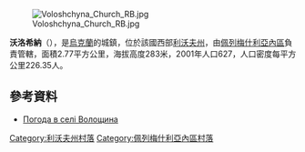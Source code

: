 {{coord|49|37|34|N|24|13|24|E|scale:100000|display=title}}

[[Image:Voloshchyna_Church_RB.jpg|right]]

'''沃洛希納'''（{{lang-uk|Волощина}}），是[[烏克蘭|烏克蘭]]的城鎮，位於該國西部[[利沃夫州|利沃夫州]]，由[[佩列梅什利亞內區|佩列梅什利亞內區]]負責管轄，面積2.77平方公里，海拔高度283米，2001年人口627，人口密度每平方公里226.35人。

==參考資料==
* [http://weather.in.ua/ua/l'vovskaja/4529 Погода в селі Волощина] {{Wayback|url=http://weather.in.ua/ua/l%27vovskaja/4529 |date=20071031030735 }}

[[Category:利沃夫州村落|Category:利沃夫州村落]]
[[Category:佩列梅什利亞內區村落|Category:佩列梅什利亞內區村落]]


{{Lviv-geo-stub}}